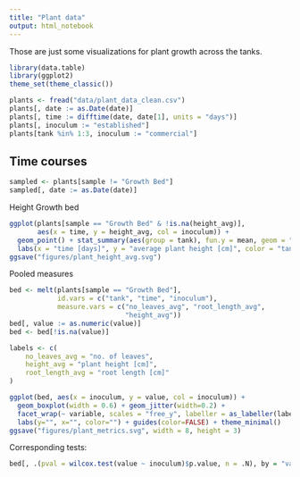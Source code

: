 ```yaml
---
title: "Plant data"
output: html_notebook
---
```


Those are just some visualizations for plant growth across the tanks. 

```r
library(data.table)
library(ggplot2)
theme_set(theme_classic())

plants <- fread("data/plant_data_clean.csv")
plants[, date := as.Date(date)]
plants[, time := difftime(date, date[1], units = "days")]
plants[, inoculum := "established"]
plants[tank %in% 1:3, inoculum := "commercial"]
```

## Time courses

```r
sampled <- plants[sample != "Growth Bed"]
sampled[, date := as.Date(date)]
```

Height Growth bed

```r
ggplot(plants[sample == "Growth Bed" & !is.na(height_avg)], 
       aes(x = time, y = height_avg, col = inoculum)) + 
  geom_point() + stat_summary(aes(group = tank), fun.y = mean, geom = "line") + 
  labs(x = "time [days]", y = "average plant height [cm]", color = "tank")
ggsave("figures/plant_height_avg.svg")
```


Pooled measures

```r
bed <- melt(plants[sample == "Growth Bed"],
            id.vars = c("tank", "time", "inoculum"),
            measure.vars = c("no_leaves_avg", "root_length_avg", 
                             "height_avg"))
bed[, value := as.numeric(value)]
bed <- bed[!is.na(value)]

labels <- c(
    no_leaves_avg = "no. of leaves",
    height_avg = "plant height [cm]",
    root_length_avg = "root length [cm]"
)

ggplot(bed, aes(x = inoculum, y = value, col = inoculum)) +
  geom_boxplot(width = 0.6) + geom_jitter(width=0.2) +
  facet_wrap(~ variable, scales = "free_y", labeller = as_labeller(labels)) +
  labs(y="", x="", color="") + guides(color=FALSE) + theme_minimal()
ggsave("figures/plant_metrics.svg", width = 8, height = 3)
```

Corresponding tests:

```r
bed[, .(pval = wilcox.test(value ~ inoculum)$p.value, n = .N), by = "variable"]
```